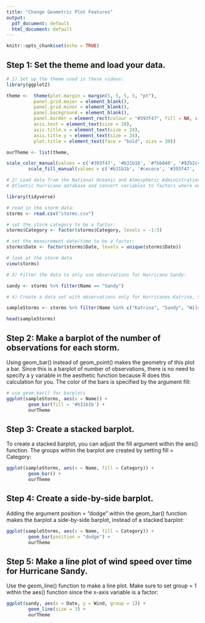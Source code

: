 ```yaml
---
title: "Change Geometric Plot Features"
output:
  pdf_document: default
  html_document: default
---
```


```r
knitr::opts_chunk$set(echo = TRUE)
```

## Step 1: Set the theme and load your data.

```r
# 1) Set up the theme used in these videos:
library(ggplot2)

theme <-  theme(plot.margin = margin(5, 5, 5, 5, "pt"),
          panel.grid.major = element_blank(),
          panel.grid.minor = element_blank(),
          panel.background = element_blank(),
          panel.border = element_rect(colour = "#393f47", fill = NA, size = 2),
          axis.text = element_text(size = 20),
          axis.title.x = element_text(size = 24),
          axis.title.y = element_text(size = 24),
          plot.title = element_text(face = "bold", size = 30))

ourTheme <- list(theme,

scale_color_manual(values = c('#393f47', '#b31b1b', '#fbb040', '#92b2c4')),
        scale_fill_manual(values = c('#b31b1b', '#cecece', '#393f47', '#92b2c4', '#fbb040')))

# 2) Load data from the National Oceanic and Atmospheric Administration's 
# Atlantic hurricane database and convert variables to factors where necessary:

library(tidyverse)

# read in the storm data:
storms <- read.csv("storms.csv")

# set the storm category to be a factor:
storms$Category <- factor(storms$Category, levels = -1:5) 

# set the measurement date/time to be a factor:
storms$Date <- factor(storms$Date, levels = unique(storms$Date)) 

# look at the storm data
view(storms)

# 3) Filter the data to only use observations for Hurricane Sandy:

sandy <- storms %>% filter(Name == "Sandy")

# 4) Create a data set with observations only for Hurricanes Katrina, Sandy, and Wilma:

sampleStorms <- storms %>% filter(Name %in% c("Katrina", "Sandy", "Wilma"))

head(sampleStorms)
```

## Step 2: Make a barplot of the number of observations for each storm.
Using geom_bar() instead of geom_point() makes the geometry of this plot a bar. Since this is a barplot of number of observations, there is no need to specify a y variable in the aesthetic function because R does this calculation for you. The color of the bars is specified by the argument fill:

```r
# use geom_bar() for barplots
ggplot(sampleStorms, aes(x = Name)) + 
        geom_bar(fill = '#b31b1b') + 
        ourTheme
```

## Step 3: Create a stacked barplot. 
To create a stacked barplot, you can adjust the fill argument within the aes() function. The groups within the barplot are created by setting fill = Category:

```r
ggplot(sampleStorms, aes(x = Name, fill = Category)) +
        geom_bar() + 
        ourTheme
```

## Step 4: Create a side-by-side barplot.
Adding the argument position = "dodge" within the geom_bar() function makes the barplot a side-by-side barplot, instead of a stacked barplot:

```r
ggplot(sampleStorms, aes(x = Name, fill = Category)) + 
        geom_bar(position = "dodge") + 
        ourTheme
```

## Step 5: Make a line plot of wind speed over time for Hurricane Sandy.
Use the geom_line() function to make a line plot. Make sure to set group = 1 within the aes() function since the x-axis variable is a factor:

```r
ggplot(sandy, aes(x = Date, y = Wind, group = 1)) + 
        geom_line(size = 3) + 
        ourTheme
```
